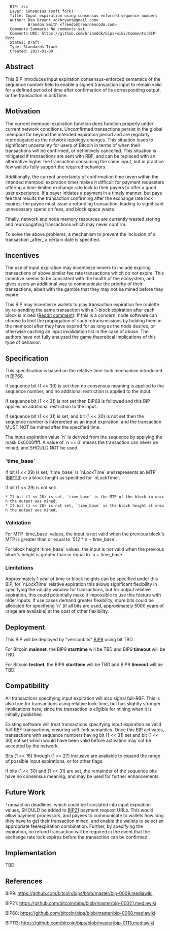 <pre>
  BIP: zzz
  Layer: Consensus (soft fork)
  Title: Input expiration using consensus enforced sequence numbers
  Author: Dan Bryant <dkbryant@gmail.com>
          Brandon Smith <freedom@reardencode.com>
  Comments-Summary: No comments yet.
  Comments-URI: https://github.com/brianddk/bips/wiki/Comments:BIP-0zzz
  Status: Draft
  Type: Standards Track
  Created: 2017-01-09
</pre>

==Abstract==

This BIP introduces input expiration consensus-enforced semantics of the sequence number field to enable a signed transaction input to remain valid for a defined period of time after confirmation of its corresponding output, or the transaction nLockTime.

==Motivation==

The current mempool expiration function does function properly under current network conditions. Uncomfirmed transactions persist in the global mempool far beyond the intended expiration period and are regularly repropagated as the network topology changes. This situation leads to significant uncertainty for users of Bitcoin in terms of when their transactions will be confirmed, or definitively cancelled. This situation is mitigated if transactions are sent with RBF, and can be replaced with an alternative higher fee transaction consuming the same input, but in practice few wallets fully support the required behaviors.

Additionally, the current uncertainty of confirmation time (even within the intended mempool expiration time) makes it difficult for payment requesters offering a time-limited exchange rate lock to their payers to offer a good user experience. If a payer initiates a payment in a timely manner, but pays fee that results the transaction confirming after the exchange rate lock expires; the payee must issue a refunding transaction, leading to significant unnecessary spend on fees, and block space waste.

Finally, network and node memory resources are currently wasted storing and repropagating transactions which may never confirm.

To solve the above problems, a mechanism to prevent the inclusion of a transaction _after_ a certain date is specified.

==Incentives==

The use of input expiration may incentivize miners to include expiring transactions of above similar fee rate transactions which do not expire. This incentive seems to be consistent with the health of the ecosystem, and gives users an additional way to communicate the priority of their transactions, albeit with the gamble that they may not be mined before they expire.

This BIP may incentivize wallets to play transaction expiration fee roulette by re-sending the same transaction with a 1-block expiration after each block is mined ([https://www.reddit.com/r/BitcoinSerious/comments/7p5ag2/network_susceptibility_to_replay_spam/dsffxoa/ Reddit comment]). If this is a concern, node software can choose to limit the propagation of such retransmissions by holding them in the mempool after they have expired for as long as the node desires, or otherwise caching an input invalidation list in the case of abuse. The authors have not fully analyzed the game theoretical implications of this type of behavior.

==Specification==

This specification is based on the relative time-lock mechanism introduced in [https://github.com/bitcoin/bips/blob/master/bip-0068.mediawiki BIP68].

If sequence bit (1 << 30) is set then no consensus meaning is applied to the sequence number, and no additional restriction is applied to the input.

If sequence bit (1 << 31) is not set then BIP68 is followed and this BIP applies no additional restriction to the input.

If sequence bit (1 << 31) is set, and bit (1 << 30) is not set then the sequence number is interpreted as an input expiration, and the transaction MUST NOT be mined after the specified time.

The input expiration value `n` is derived from the sequence by applying the mask 0x0000ffff.  A value of `n == 0` means the transaction can never be mined, and SHOULD NOT be used.

===`time_base`===

If bit (1 << 29) is set, `time_base` is `nLockTime` and represents an MTP ([https://github.com/bitcoin/bips/blob/master/bip-0113.mediawiki BIP113]) or a block height as specified for `nLockTime`.

If bit (1 << 29) is not set:
 * If bit (1 << 28) is set, `time_base` is the MTP of the block in which the output was mined.
 * If bit (1 << 28) is not set, `time_base` is the block height at which the output was mined.

===Validation===

For MTP `time_base` values, the input is not valid when the previous block's MTP is greater than or equal to `512 * n + time_base`.

For block height `time_base` values, the input is not valid when the previous block's height is greater than or equal to `n + time_base`.

===Limitations===

Approximately 1 year of time or block heights can be specified under this BIP, for `nLockTime` relative expiration this allows significant flexibility in specifying the validity window for transactions, but for output relative expiration, this could potentially make it impossible to use this feature with older inputs. If use cases demand greater flexibility, more bits could be allocated for specifying `n` (if all bits are used, approximately 5000 years of range are available) at the cost of other flexibility.

==Deployment==

This BIP will be deployed by "versionbits" [https://github.com/bitcoin/bips/blob/master/bip-0009.mediawiki BIP9] using bit TBD.

For Bitcoin '''mainnet''', the BIP9 '''starttime''' will be TBD and BIP9 '''timeout''' will be TBD.

For Bitcoin '''testnet''', the BIP9 '''starttime''' will be TBD and BIP9 '''timeout''' will be TBD.

==Compatibility==

All transactions specifying input expiration will also signal full-RBF. This is also true for transactions using relative lock-time, but has slightly stronger implications here, since the transaction is eligible for mining when it is initially published.

Existing software will treat transactions specifying input expiration as valid full-RBF transactions, ensuring soft-fork semantics. Once this BIP activates, transactions with sequence numbers having bit (1 << 31) set and bit (1 << 30) not set which would have been valid before activation may not be accepted by the network.

Bits (1 << 16) through (1 << 27) inclusive are avaliable to expand the range of possible input expirations, or for other flags. 

If bits (1 << 30) and (1 << 31) are set, the remainder of the sequence bits have no consensus meaning, and may be used for further enhancements.

==Future Work==

Transaction deadlines, which could be translated into input expiration values, SHOULD be added to [https://github.com/bitcoin/bips/blob/master/bip-0021.mediawiki BIP21] payment request URLs. This would allow payment processors, and payees to communicate to wallets how long they have to get their transaction mined, and enable the wallets to select an appropriate fee/expiration combination. Further, by specifying the expiration, no refund transaction will be required in the event that the exchange rate lock expires before the transaction can be confirmed.

==Implementation==

TBD

==References==

BIP9: https://github.com/bitcoin/bips/blob/master/bip-0009.mediawiki

BIP21: https://github.com/bitcoin/bips/blob/master/bip-00021.mediawiki

BIP68: https://github.com/bitcoin/bips/blob/master/bip-0068.mediawiki

BIP113: https://github.com/bitcoin/bips/blob/master/bip-0113.mediawiki
